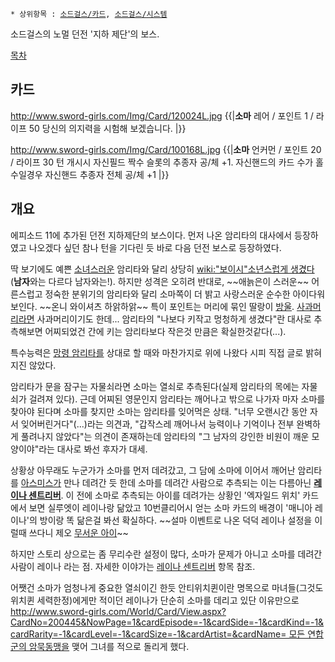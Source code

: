  * 상위항목 : [[소드걸스/카드]], [[소드걸스/시스템]]

소드걸스의 노멀 던전 '지하 제단'의 보스.

[[목차]]

== 카드 ==
http://www.sword-girls.com/Img/Card/120024L.jpg
{{|'''소마'''
레어 / 포인트 1 / 라이프 50
당신의 의지력을 시험해 보겠습니다.
{{{#blue 암리타? 누구지? 나를 깨운것은 당신이야? 내 이름은… 소마. 문으로 가는 열쇠야.}}}|}}

http://www.sword-girls.com/Img/Card/100168L.jpg
{{|'''소마'''
언커먼 / 포인트 20 / 라이프 30
턴 개시시 자신필드 짝수 슬롯의 추종자 공/체 +1. 자신핸드의 카드 수가 홀수일경우 자신핸드 추종자 전체 공/체 +1
{{{#blue 당신이 바라는 소원은 뭐야? 마음속 깊이 바라고 있던 소원을 말해봐.}}}|}}

== 개요 ==
에피소드 11에 추가된 던전 지하제단의 보스이다. 먼저 나온 암리타의 대사에서 등장하였고 나오겠다 싶던 참나 턴을 기다린 듯 바로 다음 던전 보스로 등장하였다.

딱 보기에도 예쁜 [[소녀]]스러운 암리타와 달리 상당히 [[wiki:"보이시"소년스럽게 생겼다]]('''남자'''와는 다르다 남자와는!). 하지만 성격은 오히려 반대로, ~~애늙은이 스러운~~ 어른스럽고 정숙한 분위기의 암리타와 달리 소마쪽이 더 밝고 사랑스러운 순수한 아이다워 보인다. ~~온니 와이셔츠 하앍하앍~~ 특이 포인트는 머리에 묶인 딸랑이 [[방울]]. [[사과머리]]라면 사과머리이기도 한데... 암리타의 "나보다 키작고 멍청하게 생겼다"란 대사로 추측해보면 어찌되었건 간에 키는 암리타보다 작은것 만큼은 확실한것같다(...).

특수능력은 [[망령 암리타]]를 상대로 할 때와 마찬가지로 위에 나왔다 시피 직접 글로 밝혀지진 않았다.

암리타가 문을 잠구는 자물쇠라면 소마는 열쇠로 추측된다(실제 암리타의 목에는 자물쇠가 걸려져 있다). 근데 어찌된 영문인지 암리타는 깨어나고 밖으로 나가자 마자 소마를 찾아야 된다며 소마를 찾지만 소마는 암리타를 잊어먹은 상태. "너무 오랜시간 동안 자서 잊어버린거다"(...)라는 의견과, "갑작스레 깨어나서 능력이나 기억이나 전부 완벽하게 풀려나지 않았다"는 의견이 존재하는데 암리타의 "그 남자의 강인한 비원이 깨운 모양이야"라는 대사로 봐선 후자가 대세.

상황상 아무래도 누군가가 소마를 먼저 데려갔고, 그 담에 소마에 이어서 깨어난 암리타를 [[아스미스]]가 만나 데려간 듯 한데 소마를 데려간 사람으로 추측되는 이는 다름아닌 '''[[레이나 센트리버]]'''. 이 전에 소마로 추측되는 아이를 데려가는 상황인 '엑자일드 위치' 카드에서 보면 실루엣이 레이나랑 닮았고 10번클리어시 얻는 소마 카드의 배경이 '매니아 레이나'의 방이랑 똑 닮은걸 봐선 확실하다. ~~설마 이벤트로 나온 덕덕 레이나 설정을 이럴때 쓰다니 제오 [[무서운 아이]]~~

하지만 스토리 상으로는 좀 무리수란 설정이 많다, 소마가 문제가 아니고 소마를 데려간 사람이 레이나 라는 점. 자세한 이야가는 [[레이나 센트리버]] 항목 참조.

어쨋건 소마가 엄청나게 중요한 열쇠이긴 한듯 안티위치퀸이란 명목으로 마녀들(그것도 위치퀸 세력한정)에게만 적이던 레이나가 단순히 소마를 데리고 있단 이유만으로 [[http://www.sword-girls.com/World/Card/View.aspx?CardNo=200445&NowPage=1&cardEpisode=-1&cardSide=-1&cardKind=-1&cardRarity=-1&cardLevel=-1&cardSize=-1&cardArtist=&cardName= 모든 연합군의 암묵동맹]]을 맺어 그녀를 적으로 돌리게 했다.
